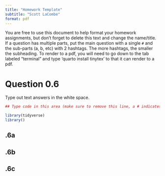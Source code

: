 ```yaml
---
title: "Homework Template"
subtitle: "Scott LaCombe"
format: pdf
---
```


You are free to use this document to help format your homework assignments, but don't forget to delete this text and change the name/title. If a question has multiple parts, put the main question with a single `#` and the sub-parts (a, b, etc) with 2 hashtags. The more hashtags, the smaller the subheading. To render to a pdf, you will need to go down to the tab labeled "terminal" and type 'quarto install tinytex' to that it can render to a pdf. 

# Question 0.6

Type out text answers in the white space. 
```r
## Type code in this area (make sure to remove this line, a # indicates it is a comment and not code) see example below for actual code

library(tidyverse)
library()
```

## .6a


## .6b

## .6c


